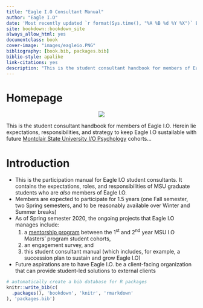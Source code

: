 --- 
title: "Eagle I.O Consultant Manual"
author: "Eagle I.O"
date: 'Most recently updated `r format(Sys.time(), "%A %B %d %Y %X")` Eastern'
site: bookdown::bookdown_site
always_allow_html: yes
documentclass: book
cover-image: "images/eagleio.PNG"
bibliography: [book.bib, packages.bib]
biblio-style: apalike
link-citations: yes
description: "This is the student consultant handbook for members of Eagle I.O. The output format for this example is bookdown::gitbook."
---

# Homepage {-#homepage} 

<center>
![](images/eagleio.PNG)
</center> 

This is the student consultant handbook for members of Eagle I.O. Herein lie expectations, responsibilities, and strategy to keep Eagle I.O sustailable with future [Montclair State University I/O Psychology](https://www.montclair.edu/psychology/graduate-programs/industrial-organizational-psychology/) cohorts...


# Introduction

+ This is the participation manual for Eagle I.O student consultants. It contains the expectations, roles, and responsibilities of MSU graduate students who are *also* members of Eagle I.O.
+ Members are expected to participate for 1.5 years (one Fall semester, two Spring semesters, and to be reasonably available over Winter and Summer breaks)
+ As of Spring semester 2020, the ongoing projects that Eagle I.O manages include: 
    1) a [mentorship program](https://bookdown.org/kulasj/mentoruser/) between the 1^st^ and 2^nd^ year MSU I.O Masters' program student cohorts, 
    2) an engagement survey, and 
    3) this student consultant manual (which includes, for example, a succession plan to sustain and grow Eagle I.O)
+ Future aspirations are to have Eagle I.O. be a client-facing organization that can provide student-led solutions to external clients


```{r include=FALSE}
# automatically create a bib database for R packages
knitr::write_bib(c(
  .packages(), 'bookdown', 'knitr', 'rmarkdown'
), 'packages.bib')
```



